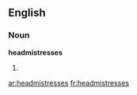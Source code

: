 ==English==

===Noun===
'''headmistresses'''

# {{plural of| headmistress}}

[[ar:headmistresses]]
[[fr:headmistresses]]